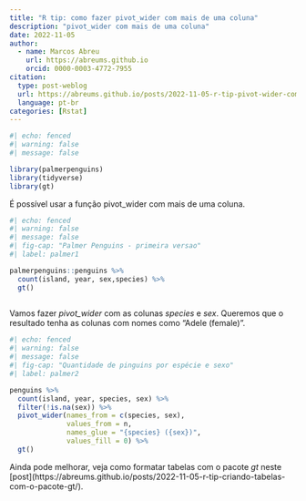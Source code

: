 ```yaml
---
title: "R tip: como fazer pivot_wider com mais de uma coluna"
description: "pivot_wider com mais de uma coluna"
date: 2022-11-05
author: 
  - name: Marcos Abreu
    url: https://abreums.github.io
    orcid: 0000-0003-4772-7955
citation:
  type: post-weblog
  url: https://abreums.github.io/posts/2022-11-05-r-tip-pivot-wider-com-mais-de-uma-coluna/
  language: pt-br
categories: [Rstat]
---
```


```r
#| echo: fenced
#| warning: false
#| message: false

library(palmerpenguins)
library(tidyverse)
library(gt)
```

É possível usar a função pivot_wider com mais de uma coluna.

```r
#| echo: fenced
#| warning: false
#| message: false
#| fig-cap: "Palmer Penguins - primeira versao"
#| label: palmer1

palmerpenguins::penguins %>% 
  count(island, year, sex,species) %>% 
  gt()
  
```

Vamos fazer *pivot_wider* com as colunas *species* e *sex*. Queremos que o resultado tenha as colunas com nomes como "Adele (female)".

```r
#| echo: fenced
#| warning: false
#| message: false
#| fig-cap: "Quantidade de pinguins por espécie e sexo"
#| label: palmer2

penguins %>% 
  count(island, year, species, sex) %>% 
  filter(!is.na(sex)) %>% 
  pivot_wider(names_from = c(species, sex),
              values_from = n,
              names_glue = "{species} ({sex})",
              values_fill = 0) %>% 
  gt()

```

Ainda pode melhorar, veja como formatar tabelas com o pacote *gt* neste \[post\](https://abreums.github.io/posts/2022-11-05-r-tip-criando-tabelas-com-o-pacote-gt/).
